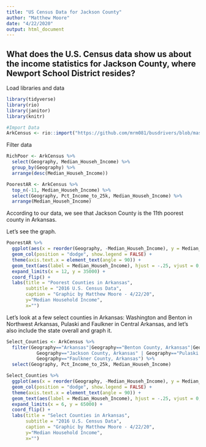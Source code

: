 ```yaml
---
title: "US Census Data for Jackson County"
author: "Matthew Moore"
date: "4/22/2020"
output: html_document
---
```

## What does the U.S. Census data show us about the income statistics for Jackson County, where Newport School District resides?
Load libraries and data
```r
library(tidyverse)
library(rio)
library(janitor)
library(knitr)

#Import Data
ArkCensus <- rio::import("https://github.com/mrm081/busdrivers/blob/master/USArk_Counties_Poverty_ACS_16_5YR_DP03_Jan_24.xlsx?raw=true", which = "Poverty")
```
Filter data
```r
RichPoor <- ArkCensus %>% 
  select(Geography, Median_Househ_Income) %>% 
  group_by(Geography) %>% 
  arrange(desc(Median_Househ_Income))

PoorestAR <- ArkCensus %>% 
  top_n(-11, Median_Househ_Income) %>%
  select(Geography, Pct_Income_to_25k, Median_Househ_Income) %>% 
  arrange(Median_Househ_Income)
```
According to our data, we see that Jackson County is the 11th poorest county in Arkansas.

Let's see the graph.
```r
PoorestAR %>% 
  ggplot(aes(x = reorder(Geography, -Median_Househ_Income), y = Median_Househ_Income, fill = Median_Househ_Income)) +
  geom_col(position = "dodge", show.legend = FALSE) +
  theme(axis.text.x = element_text(angle = 90)) +
  geom_text(aes(label = Median_Househ_Income), hjust = -.25, vjust = 0, size = 3.75) +
  expand_limits(x = 12, y = 35000) +
  coord_flip() +
  labs(title = "Poorest Counties in Arkansas",
       subtitle = "2016 U.S. Census Data",
       caption = "Graphic by Matthew Moore - 4/22/20",
       y="Median Household Income",
       x="")
```
Let's look at a few select counties in Arkansas: Washington and Benton in Northwest Arkansas, Pulaski and Faulkner in Central Arkansas, and let's also include the state overall and graph it.

```r
Select_Counties <- ArkCensus %>% 
  filter(Geography=="Arkansas"|Geography=="Benton County, Arkansas"|Geography=="Washington County, Arkansas"|
           Geography=="Jackson County, Arkansas" | Geography=="Pulaski County, Arkansas" |
           Geography=="Faulkner County, Arkansas") %>% 
  select(Geography, Pct_Income_to_25k, Median_Househ_Income)

Select_Counties %>% 
  ggplot(aes(x = reorder(Geography, -Median_Househ_Income), y = Median_Househ_Income, fill = Median_Househ_Income)) +
  geom_col(position = "dodge", show.legend = FALSE) +
  theme(axis.text.x = element_text(angle = 90)) +
  geom_text(aes(label = Median_Househ_Income), hjust = -.25, vjust = 0, size = 3.75) +
  expand_limits(x = 6, y = 65000) +
  coord_flip() +
  labs(title = "Select Counties in Arkansas",
       subtitle = "2016 U.S. Census Data",
       caption = "Graphic by Matthew Moore - 4/22/20",
       y="Median Household Income",
       x="")
```
